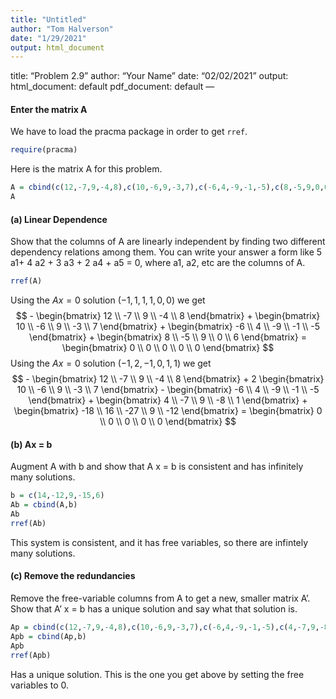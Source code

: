 ```yaml
---
title: "Untitled"
author: "Tom Halverson"
date: "1/29/2021"
output: html_document
---
```


title: "Problem 2.9"
author: "Your Name"
date: "02/02/2021"
output:
  html_document: default
  pdf_document: default
---

#### Enter the matrix A
We have to load the pracma package in order to get `rref`.
```r
require(pracma)
```

Here is the matrix A for this problem.
```r
A = cbind(c(12,-7,9,-4,8),c(10,-6,9,-3,7),c(-6,4,-9,-1,-5),c(8,-5,9,0,6),c(4,-7,9,-8,1),c(-18,16,-27,9,-12))
A
```
#### (a) Linear Dependence

Show that the columns of A are linearly independent by finding two different dependency relations among them. You can write your answer a form  like 5 a1+ 4 a2 + 3 a3 + 2 a4 + a5 = 0, where a1, a2, etc are the columns of A. 

```r
rref(A)
```

Using the $A x= 0$ solution $(-1,1,1,1,0,0)$ we get
$$
- \begin{bmatrix} 12 \\ -7 \\ 9 \\ -4 \\ 8 \end{bmatrix}
+ 
\begin{bmatrix} 10 \\ -6 \\ 9 \\ -3 \\ 7 \end{bmatrix}
+
\begin{bmatrix} -6 \\ 4 \\ -9 \\ -1 \\ -5 \end{bmatrix}
+
\begin{bmatrix}  8 \\  -5 \\ 9 \\ 0 \\ 6 \end{bmatrix}
= 
\begin{bmatrix} 0 \\ 0 \\ 0 \\ 0 \\ 0 \end{bmatrix}
$$
Using the $A x= 0$ solution $(-1,2,-1,0,1,1)$ we get
$$
- \begin{bmatrix} 12 \\ -7 \\ 9 \\ -4 \\ 8 \end{bmatrix}
+ 
2 \begin{bmatrix} 10 \\ -6 \\ 9 \\ -3 \\ 7 \end{bmatrix}
-
\begin{bmatrix} -6 \\ 4 \\ -9 \\ -1 \\ -5 \end{bmatrix}
+
\begin{bmatrix}  4 \\  -7 \\ 9 \\ -8 \\ 1 \end{bmatrix}
+
\begin{bmatrix} -18 \\ 16 \\ -27 \\ 9 \\ -12 \end{bmatrix}
= 
\begin{bmatrix} 0 \\ 0 \\ 0 \\ 0 \\ 0 \end{bmatrix}
$$


#### (b) Ax = b

Augment A with b and show that A x = b is consistent and has infinitely many solutions.

```r
b = c(14,-12,9,-15,6)
Ab = cbind(A,b)
Ab
rref(Ab)
```
This system is consistent, and it has free variables, so there are infintely many solutions.

#### (c) Remove the redundancies

Remove the free-variable columns from A to get a new, smaller matrix A'. Show that A' x = b has a unique solution and say what that solution is.

```r
Ap = cbind(c(12,-7,9,-4,8),c(10,-6,9,-3,7),c(-6,4,-9,-1,-5),c(4,-7,9,-8,1))
Apb = cbind(Ap,b)
Apb
rref(Apb)
```

Has a unique solution. This is the one you get above by setting the free variables to 0.